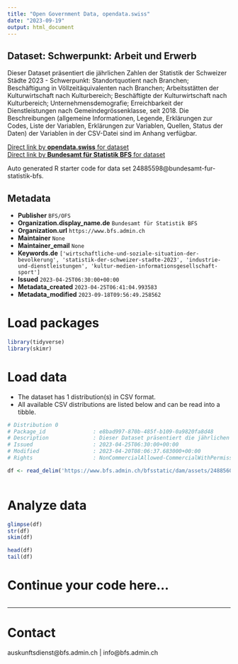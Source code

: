 ```yaml
---
title: "Open Government Data, opendata.swiss"
date: "2023-09-19"
output: html_document
---
```


## Dataset: Schwerpunkt: Arbeit und Erwerb

Dieser Dataset präsentiert die jährlichen Zahlen der Statistik der Schweizer Städte 2023 - Schwerpunkt: Standortquotient nach Branchen; Beschäftigung in Völlzeitäquivalenten nach Branchen; Arbeitsstätten der Kulturwirtschaft nach Kulturbereich; Beschäftigte der Kulturwirtschaft nach Kulturbereich; Unternehmensdemografie; Erreichbarkeit der Dienstleistungen nach Gemeindegrössenklasse, seit 2018. Die Beschreibungen (allgemeine Informationen, Legende, Erklärungen zur Codes, Liste der Variablen, Erklärungen zur Variablen, Quellen, Status der Daten) der Variablen in der CSV-Datei sind im Anhang verfügbar.

[Direct link by **opendata.swiss** for dataset](https://opendata.swiss/de/dataset/schwerpunkt-arbeit-und-erwerb)<br>
[Direct link by **Bundesamt für Statistik BFS** for dataset](https://www.bfs.admin.ch/asset/de/ts-b-ssv-00-2023)

Auto generated R starter code for data set 24885598@bundesamt-fur-statistik-bfs.

## Metadata

- **Publisher** `BFS/OFS`
- **Organization.display_name.de** `Bundesamt für Statistik BFS`
- **Organization.url** `https://www.bfs.admin.ch`
- **Maintainer** `None`
- **Maintainer_email** `None`
- **Keywords.de** `['wirtschaftliche-und-soziale-situation-der-bevolkerung', 'statistik-der-schweizer-stadte-2023', 'industrie-und-dienstleistungen', 'kultur-medien-informationsgesellschaft-sport']`
- **Issued** `2023-04-25T06:30:00+00:00`
- **Metadata_created** `2023-04-25T06:41:04.993583`
- **Metadata_modified** `2023-09-18T09:56:49.258562`


# Load packages

```r

library(tidyverse)
library(skimr)

```

# Load data

-   The dataset has 1 distribution(s) in CSV format.
-   All available CSV distributions are listed below and can be read into a tibble.

```r

# Distribution 0
# Package_id               : e8bad997-870b-485f-b109-0a9820fa8d48
# Description              : Dieser Dataset präsentiert die jährlichen Zahlen der Statistik der Schweizer Städte 2023 - Schwerpunkt: Standortquotient nach Branchen; Beschäftigung in Völlzeitäquivalenten nach Branchen; Arbeitsstätten der Kulturwirtschaft nach Kulturbereich; Beschäftigte der Kulturwirtschaft nach Kulturbereich; Unternehmensdemografie; Erreichbarkeit der Dienstleistungen nach Gemeindegrössenklasse, seit 2018. Die Beschreibungen (allgemeine Informationen, Legende, Erklärungen zur Codes, Liste der Variablen, Erklärungen zur Variablen, Quellen, Status der Daten) der Variablen in der CSV-Datei sind im Anhang verfügbar.
# Issued                   : 2023-04-25T06:30:00+00:00
# Modified                 : 2023-04-20T08:06:37.683000+00:00
# Rights                   : NonCommercialAllowed-CommercialWithPermission-ReferenceRequired

df <- read_delim('https://www.bfs.admin.ch/bfsstatic/dam/assets/24885600/master')



```

# Analyze data

```r

glimpse(df)
str(df)
skim(df)

head(df)
tail(df)

```

# Continue your code here...

```r

```

------------------------------------------------------------------------

# Contact

auskunftsdienst@bfs.admin.ch | info@bfs.admin.ch
